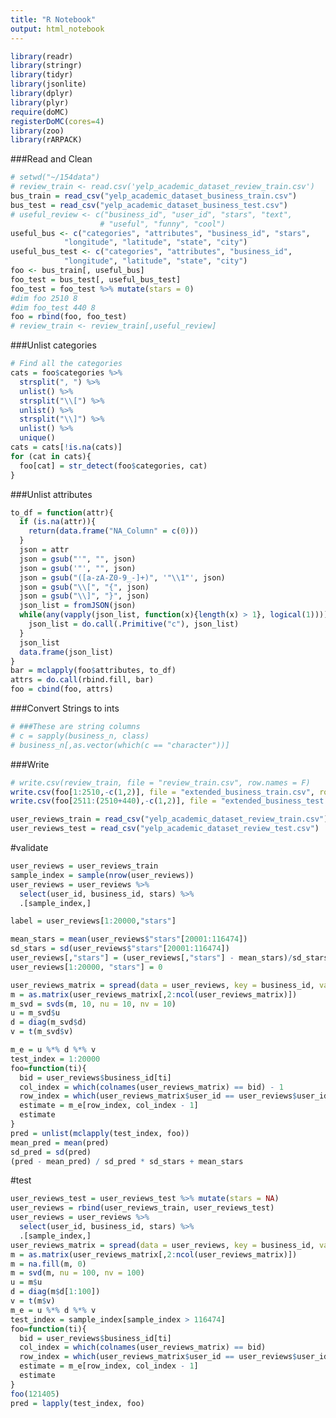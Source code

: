 ```yaml
---
title: "R Notebook"
output: html_notebook
---
```



```r
library(readr)
library(stringr)
library(tidyr)
library(jsonlite)
library(dplyr)
library(plyr)
require(doMC)
registerDoMC(cores=4)
library(zoo)
library(rARPACK)
```
###Read and Clean
```r
# setwd("~/154data")
# review_train <- read.csv('yelp_academic_dataset_review_train.csv')
bus_train = read_csv("yelp_academic_dataset_business_train.csv")
bus_test = read_csv("yelp_academic_dataset_business_test.csv")
# useful_review <- c("business_id", "user_id", "stars", "text",
                    # "useful", "funny", "cool")
useful_bus <- c("categories", "attributes", "business_id", "stars",
            "longitude", "latitude", "state", "city")
useful_bus_test <- c("categories", "attributes", "business_id",
            "longitude", "latitude", "state", "city")
foo <- bus_train[, useful_bus]
foo_test = bus_test[, useful_bus_test]
foo_test = foo_test %>% mutate(stars = 0)
#dim foo 2510 8
#dim foo_test 440 8
foo = rbind(foo, foo_test)
# review_train <- review_train[,useful_review]
```

###Unlist categories
```r
# Find all the categories
cats = foo$categories %>% 
  strsplit(", ") %>%
  unlist() %>% 
  strsplit("\\[") %>% 
  unlist() %>% 
  strsplit("\\]") %>% 
  unlist() %>% 
  unique()
cats = cats[!is.na(cats)]
for (cat in cats){
  foo[cat] = str_detect(foo$categories, cat)
}
```

###Unlist attributes
```r
to_df = function(attr){
  if (is.na(attr)){
    return(data.frame("NA_Column" = c(0)))
  }
  json = attr
  json = gsub("'", "", json)
  json = gsub('"', "", json)
  json = gsub("([a-zA-Z0-9_-]+)", '"\\1"', json)
  json = gsub("\\[", "{", json)
  json = gsub("\\]", "}", json)
  json_list = fromJSON(json)
  while(any(vapply(json_list, function(x){length(x) > 1}, logical(1)))){
    json_list = do.call(.Primitive("c"), json_list)
  }
  json_list
  data.frame(json_list)
}
bar = mclapply(foo$attributes, to_df)
attrs = do.call(rbind.fill, bar)
foo = cbind(foo, attrs)
```
###Convert Strings to ints
```r
# ###These are string columns
# c = sapply(business_n, class)
# business_n[,as.vector(which(c == "character"))]
```

###Write
```r
# write.csv(review_train, file = "review_train.csv", row.names = F)
write.csv(foo[1:2510,-c(1,2)], file = "extended_business_train.csv", row.names = F)
write.csv(foo[2511:(2510+440),-c(1,2)], file = "extended_business_test.csv", row.names = F)
```

```r
user_reviews_train = read_csv("yelp_academic_dataset_review_train.csv")
user_reviews_test = read_csv("yelp_academic_dataset_review_test.csv")
```

#validate
```r
user_reviews = user_reviews_train
sample_index = sample(nrow(user_reviews))
user_reviews = user_reviews %>% 
  select(user_id, business_id, stars) %>% 
  .[sample_index,]

label = user_reviews[1:20000,"stars"]

mean_stars = mean(user_reviews$"stars"[20001:116474])
sd_stars = sd(user_reviews$"stars"[20001:116474])
user_reviews[,"stars"] = (user_reviews[,"stars"] - mean_stars)/sd_stars
user_reviews[1:20000, "stars"] = 0

user_reviews_matrix = spread(data = user_reviews, key = business_id, value = stars, fill = 0)
m = as.matrix(user_reviews_matrix[,2:ncol(user_reviews_matrix)])
m_svd = svds(m, 10, nu = 10, nv = 10)
u = m_svd$u
d = diag(m_svd$d)
v = t(m_svd$v)

m_e = u %*% d %*% v
test_index = 1:20000
foo=function(ti){
  bid = user_reviews$business_id[ti]
  col_index = which(colnames(user_reviews_matrix) == bid) - 1
  row_index = which(user_reviews_matrix$user_id == user_reviews$user_id[ti])
  estimate = m_e[row_index, col_index - 1]
  estimate
}
pred = unlist(mclapply(test_index, foo))
mean_pred = mean(pred)
sd_pred = sd(pred)
(pred - mean_pred) / sd_pred * sd_stars + mean_stars
```

#test
```r
user_reviews_test = user_reviews_test %>% mutate(stars = NA)
user_reviews = rbind(user_reviews_train, user_reviews_test)
user_reviews = user_reviews %>% 
  select(user_id, business_id, stars) %>% 
  .[sample_index,]
user_reviews_matrix = spread(data = user_reviews, key = business_id, value = stars)
m = as.matrix(user_reviews_matrix[,2:ncol(user_reviews_matrix)])
m = na.fill(m, 0)
m = svd(m, nu = 100, nv = 100)
u = m$u
d = diag(m$d[1:100])
v = t(m$v)
m_e = u %*% d %*% v
test_index = sample_index[sample_index > 116474]
foo=function(ti){
  bid = user_reviews$business_id[ti]
  col_index = which(colnames(user_reviews_matrix) == bid)
  row_index = which(user_reviews_matrix$user_id == user_reviews$user_id[ti])
  estimate = m_e[row_index, col_index - 1]
  estimate
}
foo(121405)
pred = lapply(test_index, foo)
```